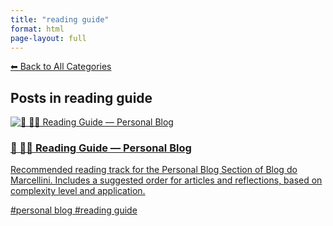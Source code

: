 ```yaml
---
title: "reading guide"
format: html
page-layout: full
---
```


[⬅ Back to All Categories](../categories.qmd)

## Posts in **reading guide**

::: {.cards-grid}
<div class="card">
<a class="card-link" href="/posts/personal/personal-guide.html">
<div class="card-image"><img src="/images/banner.png" alt="🧭 🧑‍🏫 Reading Guide — Personal Blog"></div>
<div class="card-content">
<h3 class="card-title">🧭 🧑‍🏫 Reading Guide — Personal Blog</h3>
<p class="card-desc">Recommended reading track for the Personal Blog Section of Blog do Marcellini. Includes a suggested order for articles and reflections, based on complexity level and application.</p>
<div class="chips"><span class="chip">#personal blog</span> <span class="chip">#reading guide</span></div>
</div>
</a>
</div>
:::

